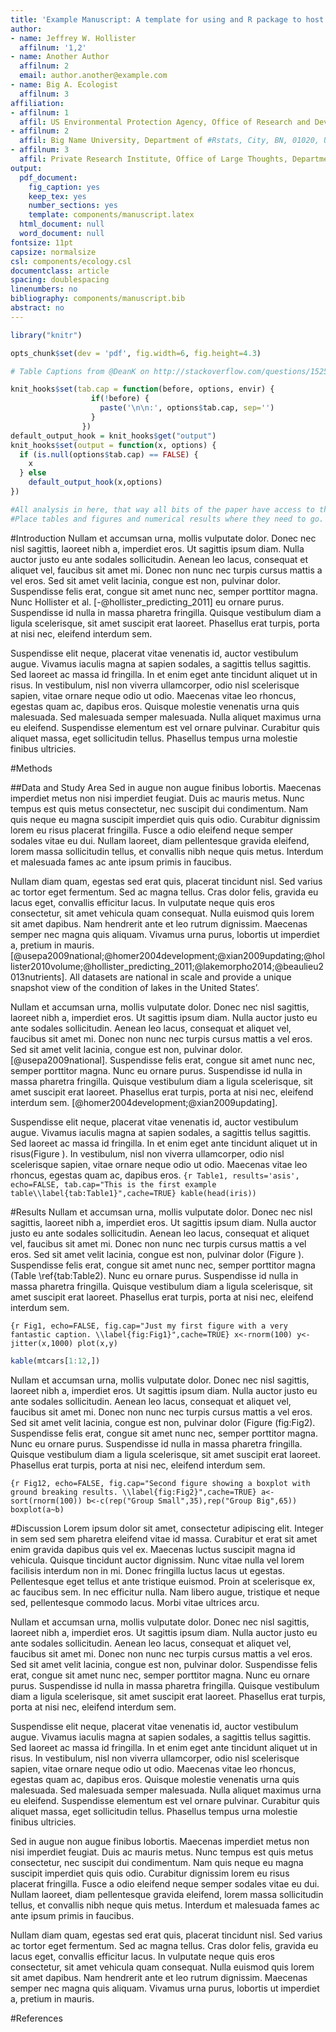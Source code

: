 ```yaml
---
title: 'Example Manuscript: A template for using and R package to host a manuscript'
author: 
- name: Jeffrey W. Hollister
  affilnum: '1,2'
- name: Another Author 
  affilnum: 2
  email: author.another@example.com
- name: Big A. Ecologist
  affilnum: 3
affiliation:
- affilnum: 1
  affil: US Environmental Protection Agency, Office of Research and Development, National Health and Environmental Effects Research Laboratory, Atlantic Ecology Division, 27 Tarzwell Drive  Narragansett, RI, 02882, USA
- affilnum: 2
  affil: Big Name University, Department of #Rstats, City, BN, 01020, USA
- affilnum: 3
  affil: Private Research Institute, Office of Large Thoughts, Department of Beer, Cool Town, ST, 99921, USA
output:
  pdf_document:
    fig_caption: yes
    keep_tex: yes
    number_sections: yes
    template: components/manuscript.latex
  html_document: null
  word_document: null
fontsize: 11pt
capsize: normalsize
csl: components/ecology.csl
documentclass: article
spacing: doublespacing
linenumbers: no
bibliography: components/manuscript.bib
abstract: no
---
```

<!--
%\VignetteEngine{knitr::rmarkdown}
%\VignetteIndexEntry{Modeling Lake Trophic State: A Data Mining Approach}
-->

```r
library("knitr")

opts_chunk$set(dev = 'pdf', fig.width=6, fig.height=4.3)

# Table Captions from @DeanK on http://stackoverflow.com/questions/15258233/using-table-caption-on-r-markdown-file-using-knitr-to-use-in-pandoc-to-convert-t

knit_hooks$set(tab.cap = function(before, options, envir) {
                  if(!before) { 
                    paste('\n\n:', options$tab.cap, sep='') 
                  }
                })
default_output_hook = knit_hooks$get("output")
knit_hooks$set(output = function(x, options) {
  if (is.null(options$tab.cap) == FALSE) {
    x
  } else
    default_output_hook(x,options)
})
```

```r
#All analysis in here, that way all bits of the paper have access to the final objects
#Place tables and figures and numerical results where they need to go.
```

<!-- Abstract is being wrapped in latex here so that all analysis can be run in the chunk above and the results reproducibly referenced in the abstract. -->

\begin{singlespace}
\begin{abstract}
Lorem ipsum dolor sit amet, consectetur adipiscing elit. Integer in sem sed sem pharetra eleifend vitae id massa. Curabitur et erat sit amet enim gravida dapibus quis vel ex. Maecenas luctus suscipit magna id vehicula. Quisque tincidunt auctor dignissim. Nunc vitae nulla vel lorem facilisis interdum non in mi. Donec fringilla luctus lacus ut egestas. Pellentesque eget tellus et ante tristique euismod. Proin at scelerisque ex, ac faucibus sem. In nec efficitur nulla. Nam libero augue, tristique et neque sed, pellentesque commodo lacus. Morbi vitae ultrices arcu. Suspendisse elit neque, placerat vitae venenatis id, auctor vestibulum augue. Vivamus iaculis magna at sapien sodales, a sagittis tellus sagittis. Sed laoreet ac massa id fringilla. In et enim eget ante tincidunt aliquet ut in risus. In vestibulum, nisl non viverra ullamcorper, odio nisl scelerisque sapien, vitae ornare neque odio ut odio. Maecenas vitae leo rhoncus, egestas quam ac, dapibus eros. Quisque molestie venenatis urna quis malesuada. Sed malesuada semper malesuada. Nulla aliquet maximus urna eu eleifend. Suspendisse elementum est vel ornare pulvinar. Curabitur quis aliquet massa, eget sollicitudin tellus. Phasellus tempus urna molestie finibus ultricies.
\end{abstract}
\end{singlespace}

#Introduction
Nullam et accumsan urna, mollis vulputate dolor. Donec nec nisl sagittis, laoreet nibh a, imperdiet eros. Ut sagittis ipsum diam. Nulla auctor justo eu ante sodales sollicitudin. Aenean leo lacus, consequat et aliquet vel, faucibus sit amet mi. Donec non nunc nec turpis cursus mattis a vel eros. Sed sit amet velit lacinia, congue est non, pulvinar dolor. Suspendisse felis erat, congue sit amet nunc nec, semper porttitor magna. Nunc Hollister et al. [-@hollister_predicting_2011] eu ornare  purus. Suspendisse id nulla in massa pharetra fringilla. Quisque vestibulum diam a ligula scelerisque, sit amet suscipit erat laoreet. Phasellus erat turpis, porta at nisi nec, eleifend interdum sem.

Suspendisse elit neque, placerat vitae venenatis id, auctor vestibulum augue. Vivamus iaculis magna at sapien sodales, a sagittis tellus sagittis. Sed laoreet ac massa id fringilla. In et enim eget ante tincidunt aliquet ut in risus. In vestibulum, nisl non viverra ullamcorper, odio nisl scelerisque sapien, vitae ornare neque odio ut odio. Maecenas vitae leo rhoncus, egestas quam ac, dapibus eros. Quisque molestie venenatis urna quis malesuada. Sed malesuada semper malesuada. Nulla aliquet maximus urna eu eleifend. Suspendisse elementum est vel ornare pulvinar. Curabitur quis aliquet massa, eget sollicitudin tellus. Phasellus tempus urna molestie finibus ultricies.

#Methods

##Data and Study Area
Sed in augue non augue finibus lobortis. Maecenas imperdiet metus non nisi imperdiet feugiat. Duis ac mauris metus. Nunc tempus est quis metus consectetur, nec suscipit dui condimentum. Nam quis neque eu magna suscipit imperdiet quis quis odio. Curabitur dignissim lorem eu risus placerat fringilla. Fusce a odio eleifend neque semper sodales vitae eu dui. Nullam laoreet, diam pellentesque gravida eleifend, lorem massa sollicitudin tellus, et convallis nibh neque quis metus. Interdum et malesuada fames ac ante ipsum primis in faucibus.

Nullam diam quam, egestas sed erat quis, placerat tincidunt nisl. Sed varius ac tortor eget fermentum. Sed ac magna tellus. Cras dolor felis, gravida eu lacus eget, convallis efficitur lacus. In vulputate neque quis eros consectetur, sit amet vehicula quam consequat. Nulla euismod quis lorem sit amet dapibus. Nam hendrerit ante et leo rutrum dignissim. Maecenas semper nec magna quis aliquam. Vivamus urna purus, lobortis ut imperdiet a, pretium in mauris.[@usepa2009national;@homer2004development;@xian2009updating;@hollister2010volume;@hollister_predicting_2011;@lakemorpho2014;@beaulieu2013nutrients].  All datasets are national in scale and provide a unique snapshot view of the condition of lakes in the United States'.

Nullam et accumsan urna, mollis vulputate dolor. Donec nec nisl sagittis, laoreet nibh a, imperdiet eros. Ut sagittis ipsum diam. Nulla auctor justo eu ante sodales sollicitudin. Aenean leo lacus, consequat et aliquet vel, faucibus sit amet mi. Donec non nunc nec turpis cursus mattis a vel eros. Sed sit amet velit lacinia, congue est non, pulvinar dolor. [@usepa2009national].  Suspendisse felis erat, congue sit amet nunc nec, semper porttitor magna. Nunc eu ornare purus. Suspendisse id nulla in massa pharetra fringilla. Quisque vestibulum diam a ligula scelerisque, sit amet suscipit erat laoreet. Phasellus erat turpis, porta at nisi nec, eleifend interdum sem. [@homer2004development;@xian2009updating].  

Suspendisse elit neque, placerat vitae venenatis id, auctor vestibulum augue. Vivamus iaculis magna at sapien sodales, a sagittis tellus sagittis. Sed laoreet ac massa id fringilla. In et enim eget ante tincidunt aliquet ut in risus(Figure \ref{tab:Table1}). In vestibulum, nisl non viverra ullamcorper, odio nisl scelerisque sapien, vitae ornare neque odio ut odio. Maecenas vitae leo rhoncus, egestas quam ac, dapibus eros. 
```{r Table1, results='asis', echo=FALSE, tab.cap="This is the first example table\\label{tab:Table1}",cache=TRUE}
kable(head(iris))
```

#Results
Nullam et accumsan urna, mollis vulputate dolor. Donec nec nisl sagittis, laoreet nibh a, imperdiet eros. Ut sagittis ipsum diam. Nulla auctor justo eu ante sodales sollicitudin. Aenean leo lacus, consequat et aliquet vel, faucibus sit amet mi. Donec non nunc nec turpis cursus mattis a vel eros. Sed sit amet velit lacinia, congue est non, pulvinar dolor (Figure \ref{fig:Fig1}). Suspendisse felis erat, congue sit amet nunc nec, semper porttitor magna (Table \ref{tab:Table2). Nunc eu ornare purus. Suspendisse id nulla in massa pharetra fringilla. Quisque vestibulum diam a ligula scelerisque, sit amet suscipit erat laoreet. Phasellus erat turpis, porta at nisi nec, eleifend interdum sem.

```{r Fig1, echo=FALSE, fig.cap="Just my first figure with a very fantastic caption. \\label{fig:Fig1}",cache=TRUE}
x<-rnorm(100)
y<-jitter(x,1000)
plot(x,y)
```

```r
kable(mtcars[1:12,])
```
Nullam et accumsan urna, mollis vulputate dolor. Donec nec nisl sagittis, laoreet nibh a, imperdiet eros. Ut sagittis ipsum diam. Nulla auctor justo eu ante sodales sollicitudin. Aenean leo lacus, consequat et aliquet vel, faucibus sit amet mi. Donec non nunc nec turpis cursus mattis a vel eros. Sed sit amet velit lacinia, congue est non, pulvinar dolor (Figure \ref(fig:Fig2). Suspendisse felis erat, congue sit amet nunc nec, semper porttitor magna. Nunc eu ornare purus. Suspendisse id nulla in massa pharetra fringilla. Quisque vestibulum diam a ligula scelerisque, sit amet suscipit erat laoreet. Phasellus erat turpis, porta at nisi nec, eleifend interdum sem.

```{r Fig12, echo=FALSE, fig.cap="Second figure showing a boxplot with ground breaking results. \\label{fig:Fig2}",cache=TRUE}
a<-sort(rnorm(100))
b<-c(rep("Group Small",35),rep("Group Big",65))
boxplot(a~b)
```


#Discussion
Lorem ipsum dolor sit amet, consectetur adipiscing elit. Integer in sem sed sem pharetra eleifend vitae id massa. Curabitur et erat sit amet enim gravida dapibus quis vel ex. Maecenas luctus suscipit magna id vehicula. Quisque tincidunt auctor dignissim. Nunc vitae nulla vel lorem facilisis interdum non in mi. Donec fringilla luctus lacus ut egestas. Pellentesque eget tellus et ante tristique euismod. Proin at scelerisque ex, ac faucibus sem. In nec efficitur nulla. Nam libero augue, tristique et neque sed, pellentesque commodo lacus. Morbi vitae ultrices arcu.

Nullam et accumsan urna, mollis vulputate dolor. Donec nec nisl sagittis, laoreet nibh a, imperdiet eros. Ut sagittis ipsum diam. Nulla auctor justo eu ante sodales sollicitudin. Aenean leo lacus, consequat et aliquet vel, faucibus sit amet mi. Donec non nunc nec turpis cursus mattis a vel eros. Sed sit amet velit lacinia, congue est non, pulvinar dolor. Suspendisse felis erat, congue sit amet nunc nec, semper porttitor magna. Nunc eu ornare purus. Suspendisse id nulla in massa pharetra fringilla. Quisque vestibulum diam a ligula scelerisque, sit amet suscipit erat laoreet. Phasellus erat turpis, porta at nisi nec, eleifend interdum sem.

Suspendisse elit neque, placerat vitae venenatis id, auctor vestibulum augue. Vivamus iaculis magna at sapien sodales, a sagittis tellus sagittis. Sed laoreet ac massa id fringilla. In et enim eget ante tincidunt aliquet ut in risus. In vestibulum, nisl non viverra ullamcorper, odio nisl scelerisque sapien, vitae ornare neque odio ut odio. Maecenas vitae leo rhoncus, egestas quam ac, dapibus eros. Quisque molestie venenatis urna quis malesuada. Sed malesuada semper malesuada. Nulla aliquet maximus urna eu eleifend. Suspendisse elementum est vel ornare pulvinar. Curabitur quis aliquet massa, eget sollicitudin tellus. Phasellus tempus urna molestie finibus ultricies.

Sed in augue non augue finibus lobortis. Maecenas imperdiet metus non nisi imperdiet feugiat. Duis ac mauris metus. Nunc tempus est quis metus consectetur, nec suscipit dui condimentum. Nam quis neque eu magna suscipit imperdiet quis quis odio. Curabitur dignissim lorem eu risus placerat fringilla. Fusce a odio eleifend neque semper sodales vitae eu dui. Nullam laoreet, diam pellentesque gravida eleifend, lorem massa sollicitudin tellus, et convallis nibh neque quis metus. Interdum et malesuada fames ac ante ipsum primis in faucibus.

Nullam diam quam, egestas sed erat quis, placerat tincidunt nisl. Sed varius ac tortor eget fermentum. Sed ac magna tellus. Cras dolor felis, gravida eu lacus eget, convallis efficitur lacus. In vulputate neque quis eros consectetur, sit amet vehicula quam consequat. Nulla euismod quis lorem sit amet dapibus. Nam hendrerit ante et leo rutrum dignissim. Maecenas semper nec magna quis aliquam. Vivamus urna purus, lobortis ut imperdiet a, pretium in mauris.

#References